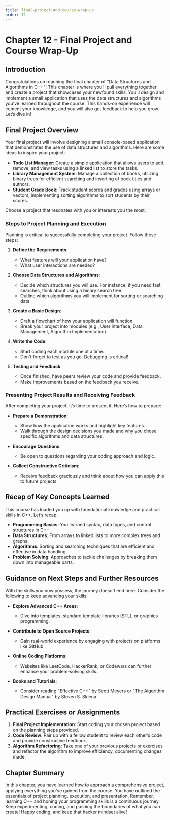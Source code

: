```yaml
---
title: final-project-and-course-wrap-up
order: 12
---
```


# Chapter 12 - Final Project and Course Wrap-Up

## Introduction
Congratulations on reaching the final chapter of "Data Structures and Algorithms in C++"! This chapter is where you’ll pull everything together and create a project that showcases your newfound skills. You’ll design and implement a small application that uses the data structures and algorithms you’ve learned throughout the course. This hands-on experience will cement your knowledge, and you will also get feedback to help you grow. Let’s dive in!

## Final Project Overview
Your final project will involve designing a small console-based application that demonstrates the use of data structures and algorithms. Here are some ideas to inspire your project:

- **Todo List Manager**: Create a simple application that allows users to add, remove, and view tasks using a linked list to store the tasks.
- **Library Management System**: Manage a collection of books, utilizing binary trees for efficient searching and inserting of book titles and authors.
- **Student Grade Book**: Track student scores and grades using arrays or vectors, implementing sorting algorithms to sort students by their scores.
  
Choose a project that resonates with you or interests you the most. 

### Steps to Project Planning and Execution
Planning is critical to successfully completing your project. Follow these steps:

1. **Define the Requirements**:
   - What features will your application have?
   - What user interactions are needed?

2. **Choose Data Structures and Algorithms**:
   - Decide which structures you will use. For instance, if you need fast searches, think about using a binary search tree.
   - Outline which algorithms you will implement for sorting or searching data.

3. **Create a Basic Design**:
   - Draft a flowchart of how your application will function.
   - Break your project into modules (e.g., User Interface, Data Management, Algorithm Implementation).

4. **Write the Code**:
   - Start coding each module one at a time.
   - Don't forget to test as you go. Debugging is critical!

5. **Testing and Feedback**:
   - Once finished, have peers review your code and provide feedback.
   - Make improvements based on the feedback you receive.

### Presenting Project Results and Receiving Feedback
After completing your project, it’s time to present it. Here’s how to prepare:

- **Prepare a Demonstration**:
  - Show how the application works and highlight key features.
  - Walk through the design decisions you made and why you chose specific algorithms and data structures.

- **Encourage Questions**:
  - Be open to questions regarding your coding approach and logic.

- **Collect Constructive Criticism**:
  - Receive feedback graciously and think about how you can apply this to future projects.

## Recap of Key Concepts Learned
This course has loaded you up with foundational knowledge and practical skills in C++. Let’s recap:

- **Programming Basics**: You learned syntax, data types, and control structures in C++.
- **Data Structures**: From arrays to linked lists to more complex trees and graphs.
- **Algorithms**: Sorting and searching techniques that are efficient and effective in data handling.
- **Problem Solving**: Approaches to tackle challenges by breaking them down into manageable parts.

## Guidance on Next Steps and Further Resources
With the skills you now possess, the journey doesn't end here. Consider the following to keep advancing your skills:

- **Explore Advanced C++ Areas**:
  - Dive into templates, standard template libraries (STL), or graphics programming.

- **Contribute to Open Source Projects**:
  - Gain real-world experience by engaging with projects on platforms like GitHub.

- **Online Coding Platforms**:
  - Websites like LeetCode, HackerRank, or Codewars can further enhance your problem-solving skills.

- **Books and Tutorials**:
  - Consider reading "Effective C++" by Scott Meyers or "The Algorithm Design Manual" by Steven S. Skiena.

## Practical Exercises or Assignments
1. **Final Project Implementation**: Start coding your chosen project based on the planning steps provided.
2. **Code Review**: Pair up with a fellow student to review each other’s code and provide constructive feedback.
3. **Algorithm Refactoring**: Take one of your previous projects or exercises and refactor the algorithm to improve efficiency, documenting changes made.

## Chapter Summary
In this chapter, you have learned how to approach a comprehensive project, applying everything you’ve gained from the course. You have outlined the essentials of project planning, execution, and presentation. Remember, learning C++ and honing your programming skills is a continuous journey. Keep experimenting, coding, and pushing the boundaries of what you can create! Happy coding, and keep that hacker mindset alive!